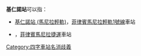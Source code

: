 '''基仁諾站'''可以指：
* [[基仁諾站_(馬尼拉輕軌)|基仁諾站 (馬尼拉輕軌)]]，[[菲律賓|菲律賓]][[馬尼拉輕軌|馬尼拉輕軌]][[馬尼拉輕軌1號線|1號線]]車站
* {{link-en|基仁諾站 (馬尼拉捷運)|Quirino station (MRT)}}，[[菲律賓|菲律賓]][[馬尼拉捷運|馬尼拉捷運]]{{link-en|馬尼拉捷運7號線|MRT Line 7 (Metro Manila)|7號線}}車站

{{disambiguation}}

[[Category:四字車站名消歧義|Category:四字車站名消歧義]]